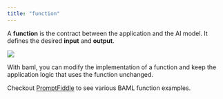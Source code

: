 ```yaml
---
title: "function"
---
```


A **function** is the contract between the application and the AI model. It defines the desired **input** and **output**.

<img src="/images/docs/BAML_contract.png" />


With baml, you can modify the implementation of a function and keep the application logic that uses the
function unchanged.

Checkout [PromptFiddle](https://promptfiddle.com) to see various BAML function examples.